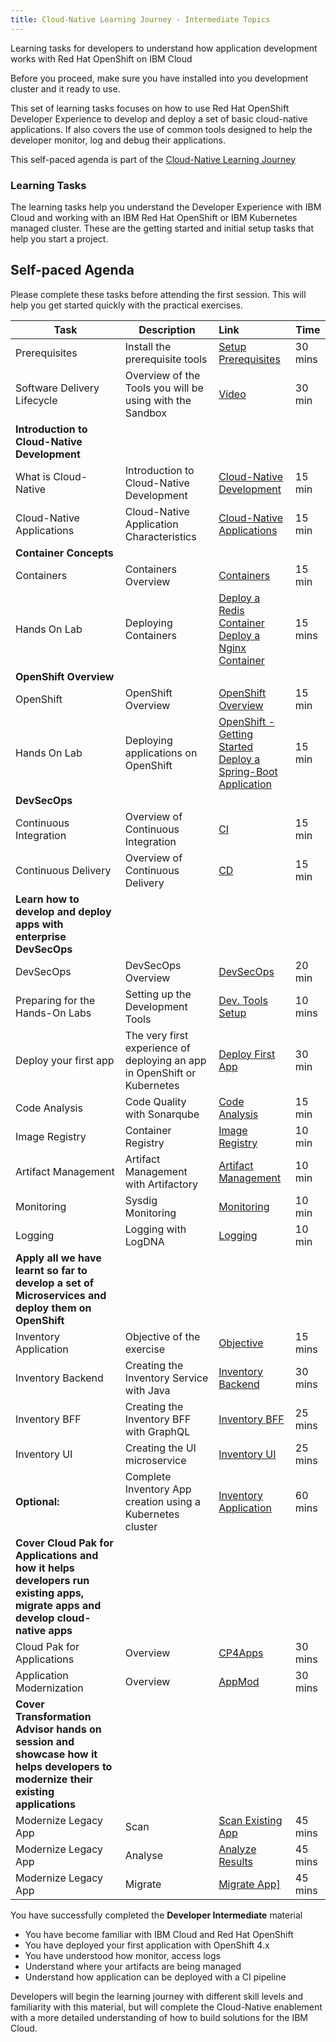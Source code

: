 ```yaml
---
title: Cloud-Native Learning Journey - Intermediate Topics
---
```



<PageDescription>

Learning tasks for developers to understand how application development works with Red Hat OpenShift on IBM Cloud

</PageDescription>

<InlineNotification>

Before you proceed, make sure you have installed **<Globals name="shortName" />** into you development cluster and it ready to use.

</InlineNotification>

This set of learning tasks focuses on how to use Red Hat OpenShift Developer
 Experience to develop and deploy a set of basic cloud-native applications. If also covers the use of common tools designed to help the developer monitor, log and debug their applications.

This self-paced agenda is part of the [Cloud-Native Learning Journey](https://ibm-gsi-ecosystem.github.io/ibm-gsi-cloudnative-journey/)

### Learning Tasks

The learning tasks help you understand the Developer Experience with IBM Cloud and working with an IBM Red Hat OpenShift or IBM Kubernetes managed cluster. These are the getting started and initial setup tasks that help you start a project.

## Self-paced Agenda

Please complete these tasks before attending the first session. This will help you get started quickly with the practical exercises.

| Task                            | Description         | Link        | Time    |
| --------------------------------| ------------------  |:----------- |---------|
| Prerequisites | Install the prerequisite tools  | [Setup Prerequisites](/getting-started/prereqs) | 30 mins |
| Software Delivery Lifecycle | Overview of the Tools you will be using with the Sandbox |  <a href="https://www.youtube.com/watch?v=LcWboN1T7Zk" target="_newwindow">Video</a>| 30 min |
| **Introduction to Cloud-Native Development** | | | |
| What is Cloud-Native | Introduction to Cloud-Native Development |  <a href="https://ibm-gsi-ecosystem.github.io/ibm-gsi-cloudnative-journey/developer-foundation/cloud-native-overview" target="_newwindow">Cloud-Native Development</a> | 15 min |
| Cloud-Native Applications | Cloud-Native Application Characteristics |  <a href="https://ibm-gsi-ecosystem.github.io/ibm-gsi-cloudnative-journey/developer-foundation/cloud-native-overview/appDev" target="_newwindow">Cloud-Native Applications</a> | 15 min |
| **Container Concepts** | | | |
| Containers | Containers Overview | <a href="https://ibm-gsi-ecosystem.github.io/ibm-gsi-cloudnative-journey/developer-foundation/containers" target="_newwindow">Containers</a> | 15 min |
| Hands On Lab | Deploying Containers |  <a href="https://www.katacoda.com/courses/docker/deploying-first-container" target="_newwindow"> Deploy a Redis Container </a> <br/> <a href="https://www.katacoda.com/courses/docker/create-nginx-static-web-server" target="_newwindow"> Deploy a Nginx Container </a> | 15 mins |
| **OpenShift Overview** | | | |
| OpenShift | OpenShift Overview |  <a href="https://ibm-gsi-ecosystem.github.io/ibm-gsi-cloudnative-journey/developer-foundation/openshift" target="_newwindow">OpenShift Overview</a>  | 15 min |
| Hands On Lab | Deploying applications on OpenShift |  <a href="https://learn.openshift.com/introduction/getting-started/" target="_newwindow"> OpenShift - Getting Started </a> <br/> <a href="https://learn.openshift.com/middleware/courses/middleware-spring-boot/spring-getting-started" target="_newwindow"> Deploy a Spring-Boot Application </a> | 15 min |
| **DevSecOps** | | | |
| Continuous Integration | Overview of Continuous Integration | <a href="https://ibm-gsi-ecosystem.github.io/ibm-gsi-cloudnative-journey/developer-foundation/continuous-integration" target="_newwindow">CI</a> | 15 min |
| Continuous Delivery | Overview of Continuous Delivery | <a href="https://ibm-gsi-ecosystem.github.io/ibm-gsi-cloudnative-journey/developer-foundation/continuous-delivery" target="_newwindow">CD</a> | 15 min |
| **Learn how to develop and deploy apps with enterprise DevSecOps** | | | |
| DevSecOps | DevSecOps Overview | <a href="https://ibm-gsi-ecosystem.github.io/ibm-gsi-cloudnative-journey/developer-intermediate/content-overview" target="_newwindow">DevSecOps</a> | 20 min |
| Preparing for the Hands-On Labs | Setting up the Development Tools | <a href="https://ibm-gsi-ecosystem.github.io/ibm-gsi-cloudnative-journey/getting-started/devenvsetup" target="_newwindow">Dev. Tools Setup</a> | 10 mins |
| Deploy your first app | The very first experience of deploying an app in OpenShift or Kubernetes | [Deploy First App](/getting-started-day-1/deploy-app) | 30 min |
| Code Analysis | Code Quality with Sonarqube | <a href="https://ibm-gsi-ecosystem.github.io/ibm-gsi-cloudnative-journey/developer-intermediate/code-analysis" target="_newwindow">Code Analysis</a> | 15 min |
| Image Registry | Container Registry | <a href="https://ibm-gsi-ecosystem.github.io/ibm-gsi-cloudnative-journey/developer-intermediate/image-registry" target="_newwindow">Image Registry</a> | 10 min |
| Artifact Management | Artifact Management with Artifactory | <a href="https://ibm-gsi-ecosystem.github.io/ibm-gsi-cloudnative-journey/developer-intermediate/artifact-management" target="_newwindow">Artifact Management</a> | 10 min |
| Monitoring | Sysdig Monitoring | <a href="https://ibm-gsi-ecosystem.github.io/ibm-gsi-cloudnative-journey/developer-intermediate/monitoring" target="_newwindow">Monitoring</a> | 10 min |
| Logging | Logging with LogDNA | <a href="https://ibm-gsi-ecosystem.github.io/ibm-gsi-cloudnative-journey/developer-intermediate/log-management" target="_newwindow">Logging</a> | 10 min |
| **Apply all we have learnt so far to develop a set of Microservices and deploy them on OpenShift** | | | |
| Inventory Application | Objective of the exercise | <a href="https://ibm-gsi-ecosystem.github.io/ibm-gsi-cloudnative-journey/developer-intermediate/inventory-app" target="_newwindow">Objective</a> | 15 mins |
| Inventory Backend | Creating the Inventory Service with Java | <a href="https://ibm-gsi-ecosystem.github.io/ibm-gsi-cloudnative-journey/developer-intermediate/inventory-svc" target="_newwindow">Inventory Backend</a> | 30 mins |
| Inventory BFF | Creating the Inventory BFF with GraphQL | <a href="https://ibm-gsi-ecosystem.github.io/ibm-gsi-cloudnative-journey/developer-intermediate/inventory-bff" target="_newwindow">Inventory BFF</a> | 25 mins |
| Inventory UI | Creating the UI microservice | <a href="https://ibm-gsi-ecosystem.github.io/ibm-gsi-cloudnative-journey/developer-intermediate/inventory-ui" target="_newwindow">Inventory UI</a> | 25 mins |
| **Optional:** | Complete Inventory App creation using a Kubernetes cluster | <a href="https://ibm-gsi-ecosystem.github.io/ibm-gsi-cloudnative-journey/developer-intermediate/inventory-app" target="_newwindow">Inventory Application</a> | 60 mins |
| **Cover Cloud Pak for Applications and how it helps developers run existing apps, migrate apps and develop cloud-native apps** | | | |
| Cloud Pak for Applications | Overview | <a href="https://ibm-gsi-ecosystem.github.io/ibm-gsi-cloudnative-journey/developer-intermediate/cp4apps-overview" target="_newwindow">CP4Apps</a> | 30 mins |
| Application Modernization | Overview | <a href="https://ibm-gsi-ecosystem.github.io/ibm-gsi-cloudnative-journey/developer-intermediate/appmodern" target="_newwindow">AppMod</a> | 30 mins |
| **Cover Transformation Advisor hands on session and showcase how it helps developers to modernize their existing applications** | | | |
| Modernize Legacy App | Scan | <a href="https://ibm-gsi-ecosystem.github.io/ibm-gsi-cloudnative-journey/developer-intermediate/appmod-exercise1-part1" target="_newwindow">Scan Existing App</a> | 45 mins |
| Modernize Legacy App | Analyse | <a href="https://ibm-gsi-ecosystem.github.io/ibm-gsi-cloudnative-journey/developer-intermediate/appmod-exercise1-part2" target="_newwindow">Analyze Results</a> | 45 mins |
| Modernize Legacy App | Migrate | <a href="https://ibm-gsi-ecosystem.github.io/ibm-gsi-cloudnative-journey/developer-intermediate/appmod-exercise1-part3" target="_newwindow">Migrate App]</a> | 45 mins |

<InlineNotification kind="success">

You have successfully completed the **Developer Intermediate** material
- You have become familiar with IBM Cloud and Red Hat OpenShift
- You have deployed your first application with OpenShift 4.x
- You have understood how monitor, access logs
- Understand where your artifacts are being managed
- Understand how application can be deployed with a CI pipeline

</InlineNotification>

Developers will begin the learning journey with different skill levels and familiarity with this material, but will complete the Cloud-Native enablement with a more detailed understanding of how to build solutions for the IBM Cloud.



